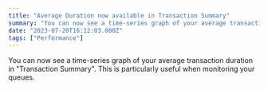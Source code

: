 ```yaml
---
title: "Average Duration now available in Transaction Summary"
summary: "You can now see a time-series graph of your average transaction duration in \"Transaction Summary\". This is particularly useful when monitoring your queues."
date: "2023-07-20T16:12:03.000Z"
tags: ["Performance"]
---
```


  You can now see a time-series graph of your average transaction duration in "Transaction Summary". This is particularly useful when monitoring your queues.
